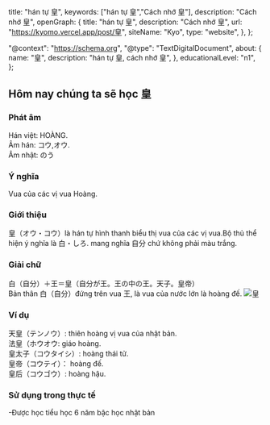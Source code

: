 
  title: "hán tự 皇",
  keywords: ["hán tự 皇","Cách nhớ 皇"],
  description: "Cách nhớ 皇",
  openGraph: {
    title: "hán tự 皇",
    description: "Cách nhớ 皇",
    url: "https://kyomo.vercel.app/post/皇",
    siteName: "Kyo",
    type: "website",
  },
};

  "@context": "https://schema.org",
  "@type": "TextDigitalDocument",
  about: {
    name: "皇",
    description: "hán tự 皇, cách nhớ 皇",
  },
  educationalLevel: "n1",
};

##  Hôm nay chúng ta sẽ học 皇
### Phát âm
Hán việt: HOÀNG.   
Âm hán: コウ,オウ.   
Âm nhật: のう
### Ý nghĩa
Vua của các vị vua Hoàng.
### Giới thiệu
皇（オウ・コウ）là hán tự hình thanh biểu thị vua của các vị vua.Bộ thủ thể hiện ý nghĩa là 白・しろ. mang nghĩa 自分 chứ không phải màu trắng.
### Giải chữ
白（自分）＋王＝皇（自分が王。王の中の王。天子。皇帝）   
Bản thân 白（自分）đứng trên vua 王, là vua của nước lớn là hoàng đế.
<Image src={photo_20} alt='皇'/>
### Ví dụ
天皇（テンノウ）: thiên hoàng vị vua của nhật bản.   
法皇（ホウオウ: giáo hoàng.   
皇太子（コウタイシ）: hoàng thái tử.   
皇帝（コウテイ）： hoàng đế.   
皇后（コウゴウ）: hoàng hậu.
### Sử dụng trong thực tế
-Được học tiểu học 6 năm bậc học nhật bản